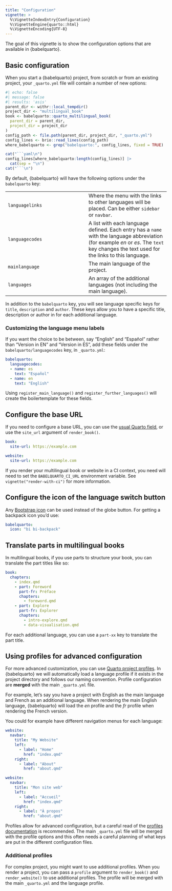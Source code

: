 ```yaml
---
title: "Configuration"
vignette: >
  %\VignetteIndexEntry{Configuration}
  %\VignetteEngine{quarto::html}
  %\VignetteEncoding{UTF-8}
---
```


The goal of this vignette is to show the configuration options that are available in {babelquarto}.

## Basic configuration

When you start a {babelquarto} project, from scratch or from an existing project, your `_quarto.yml` file will contain a number of new options:

```r
#| echo: false
#| message: false
#| results: 'asis'
parent_dir <- withr::local_tempdir()
project_dir <- "multilingual_book"
book <- babelquarto::quarto_multilingual_book(
  parent_dir = parent_dir,
  project_dir = project_dir
)
config_path <- file.path(parent_dir, project_dir, "_quarto.yml")
config_lines <- brio::read_lines(config_path)
where_babelquarto <- grep("babelquarto:", config_lines, fixed = TRUE)

cat("```yaml\n")
config_lines[where_babelquarto:length(config_lines)] |>
  cat(sep = "\n")
cat("```\n")
```

By default, {babelquarto} will have the following options under the `babelquarto` key:

|  |  |
|------------------------------------|------------------------------------|
| `languagelinks` | Where the menu with the links to other languages will be placed. Can be either `sidebar` or `navbar`. |
| `languagecodes` | A list with each language defined. Each entry has a `name` with the language abbreviation (for example *en* or *es*. The `text` key changes the text used for the links to this language. |
| `mainlanguage` | The main language of the project. |
| `languages` | An array of the additional languages (not including the main language). |

In addition to the `babelquarto` key, you will see language specific keys for `title`, `description` and `author`. These keys allow you to have a specific title, description or author in for each additional language.

### Customizing the language menu labels

If you want the choice to be between, say "English" and "Español" rather than "Version in EN" and "Version in ES", add these fields under the `babelquarto/languagecodes` key, in `_quarto.yml`:

```yaml
babelquarto:
  languagecodes:
  - name: es
    text: "Español"
  - name: en
    text: "English"
```

Using `register_main_language()` and `register_further_languages()` will create the boilertemplate for these fields.

## Configure the base URL

If you need to configure a base URL, you can use the [usual Quarto field](https://quarto.org/docs/websites/website-tools.html), or use the `site_url` argument of `render_book()`.

```yaml
book:
  site-url: https://example.com
```

```yaml
website:
  site-url: https://example.com
```

If you render your multilingual book or website in a CI context, you need will need to set the `BABELQUARTO_CI_URL` environment variable. See `vignette("render-with-ci")` for more information.

## Configure the icon of the language switch button

Any [Bootstrap icon](https://icons.getbootstrap.com/) can be used instead of the globe button.
For getting a backpack icon you'd use:

```yaml
babelquarto:
  icon: "bi bi-backpack"

```

## Translate parts in multilingual books

In multilingual books, if you use parts to structure your book, you can translate the part titles like so:

<!-- ``` {.yaml filename="_quarto.yml"} -->
```yaml
book:
  chapters:
    - index.qmd
    - part: Foreword
      part-fr: Préface
      chapters:
        - foreword.qmd
    - part: Explore
      part-fr: Explorer
      chapters:
        - intro-explore.qmd
        - data-visualisation.qmd
```

For each additional language, you can use a `part-xx` key to translate the part title.

## Using profiles for advanced configuration

For more advanced customization, you can use [Quarto project profiles](https://quarto.org/docs/projects/profiles.html).
In {babelquarto} we will automatically load a language profile if it exists in the project directory and follows our naming convention.
Profile configuration are **merged** with the main `_quarto.yml` file.

For example, let's say you have a project with English as the main language and French as an additional language.
When rendering the main English language, {babelquarto} will load the *en* profile and the *fr* profile when rendering the French version.

You could for example have different navigation menus for each language:

<!-- ```{.yaml filename="_quarto-en.yml"} -->
```yaml
website:
  navbar:
    title: "My Website"
    left:
      - label: "Home"
        href: "index.qmd"
    right:
      - label: "About"
        href: "about.qmd"
```
<!-- ```{.yaml filename="_quarto-fr.yml"} -->
```yaml
website:
  navbar:
    title: "Mon site web"
    left:
      - label: "Accueil"
        href: "index.qmd"
    right:
      - label: "À propos"
        href: "about.qmd"
```

Profiles allow for advanced configuration, but a careful read of the [profiles documentation](https://quarto.org/docs/projects/profiles.html) is recommended.
The main `_quarto.yml` file will be merged with the profile options and this often needs a careful planning of what keys are put in the different configuration files.

### Additional profiles

For complex project, you might want to use additional profiles. When you render a project, you can pass a `profile` argument to `render_book()` and `render_website()` to use additional profiles. The profile will be merged with the main `_quarto.yml` and the language profile.
